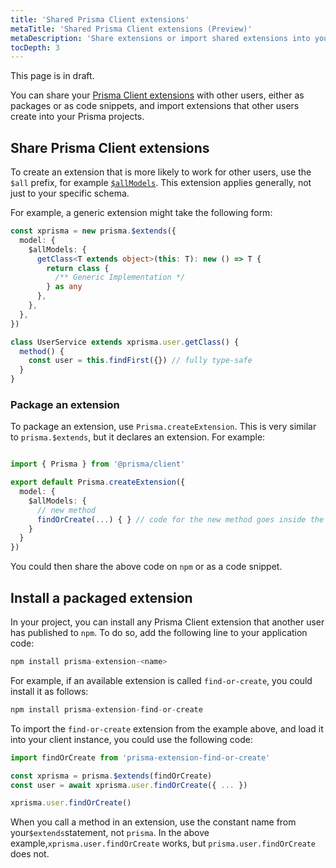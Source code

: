 ```yaml
---
title: 'Shared Prisma Client extensions'
metaTitle: 'Shared Prisma Client extensions (Preview)'
metaDescription: 'Share extensions or import shared extensions into your Prisma project'
tocDepth: 3
---
```


<TopBlock>

<Admonition type="warning">

This page is in draft.

</Admonition>

You can share your [Prisma Client extensions](/concepts/components/prisma-client/client-extensions/) with other users, either as packages or as code snippets, and import extensions that other users create into your Prisma projects.

</TopBlock>

## Share Prisma Client extensions

To create an extension that is more likely to work for other users, use the `$all` prefix, for example [`$allModels`](/concepts/components/prisma-client/client-extensions/client-extensions-model#add-a-custom-method-to-all-models-in-your-schema). This extension applies generally, not just to your specific schema.

For example, a generic extension might take the following form:

```ts
const xprisma = new prisma.$extends({
  model: {
    $allModels: {
      getClass<T extends object>(this: T): new () => T {
        return class {
          /** Generic Implementation */
        } as any
      },
    },
  },
})

class UserService extends xprisma.user.getClass() {
  method() {
    const user = this.findFirst({}) // fully type-safe
  }
}
```

### Package an extension

To package an extension, use `Prisma.createExtension`. This is very similar to `prisma.$extends`, but it declares an extension.
For example:

```ts

import { Prisma } from '@prisma/client'

export default Prisma.createExtension({
  model: {
    $allModels: {
      // new method
      findOrCreate(...) { } // code for the new method goes inside the brackets
    }
  }
})
```

You could then share the above code on `npm` or as a code snippet.

## Install a packaged extension

In your project, you can install any Prisma Client extension that another user has published to `npm`. To do so, add the following line to your application code:

```ts
npm install prisma-extension-<name>
```

For example, if an available extension is called `find-or-create`, you could install it as follows:

```ts
npm install prisma-extension-find-or-create
```

To import the `find-or-create` extension from the example above, and load it into your client instance, you could use the following code:

```ts
import findOrCreate from 'prisma-extension-find-or-create'

const xprisma = prisma.$extends(findOrCreate)
const user = await xprisma.user.findOrCreate({ ... })

xprisma.user.findOrCreate()
```

When you call a method in an extension, use the constant name from your`$extends`statement, not `prisma`. In the above example,`xprisma.user.findOrCreate` works, but `prisma.user.findOrCreate` does not.
